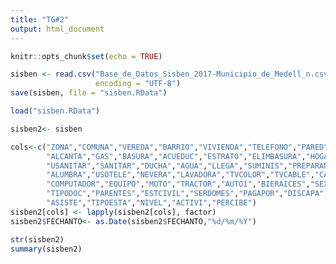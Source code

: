```yaml
---
title: "TG#2"
output: html_document
---
```


```r
knitr::opts_chunk$set(echo = TRUE)
```


```r
sisben <- read.csv("Base_de_Datos_Sisben_2017-Municipio_de_Medell_n.csv",
                   encoding = "UTF-8")
save(sisben, file = "sisben.RData")


```


```r
load("sisben.RData")

sisben2<- sisben

cols<-c("ZONA","COMUNA","VEREDA","BARRIO","VIVIENDA","TELEFONO","PARED","PISO","ENERGIA",
        "ALCANTA","GAS","BASURA","ACUEDUC","ESTRATO","ELIMBASURA","HOGAR","TENEVIV","USOSANI",
        "USANITAR","SANITAR","DUCHA","AGUA","LLEGA","SUMINIS","PREPARAN","COCINA","COCINAN",
        "ALUMBRA","USOTELE","NEVERA","LAVADORA","TVCOLOR","TVCABLE","CALENTA","HORNO","AIRE",
        "COMPUTADOR","EQUIPO","MOTO","TRACTOR","AUTO1","BIERAICES","SEXO","EXTRANJERO",
        "TIPODOC","PARENTES","ESTCIVIL","SERDOMES","PAGAPOR","DISCAPA","CARNET","EMBARAZA",
        "ASISTE","TIPOESTA","NIVEL","ACTIVI","PERCIBE") 
sisben2[cols] <- lapply(sisben2[cols], factor)
sisben2$FECHANTO<- as.Date(sisben2$FECHANTO,"%d/%m/%Y")

str(sisben2)
summary(sisben2)

```

